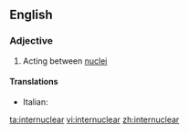 ==English==

===Adjective===
{{en-adj|-}}

# {{label|en|physics}} Acting between [[nucleus|nuclei]]

====Translations====
{{trans-top|acting between nuclei}}
* Italian: {{t|it|internucleare}}
{{trans-mid}}
{{trans-bottom}}

[[ta:internuclear]]
[[vi:internuclear]]
[[zh:internuclear]]